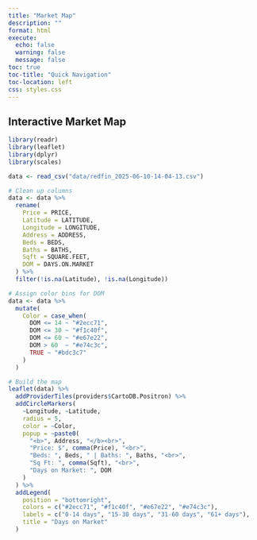 ```yaml
---
title: "Market Map"
description: ""
format: html
execute: 
  echo: false
  warning: false
  message: false
toc: true
toc-title: "Quick Navigation"
toc-location: left
css: styles.css
---
```


## Interactive Market Map

```r
library(readr)
library(leaflet)
library(dplyr)
library(scales)

data <- read_csv("data/redfin_2025-06-10-14-04-13.csv")

# Clean up columns
data <- data %>%
  rename(
    Price = PRICE,
    Latitude = LATITUDE,
    Longitude = LONGITUDE,
    Address = ADDRESS,
    Beds = BEDS,
    Baths = BATHS,
    Sqft = SQUARE.FEET,
    DOM = DAYS.ON.MARKET
  ) %>%
  filter(!is.na(Latitude), !is.na(Longitude))

# Assign color bins for DOM
data <- data %>%
  mutate(
    Color = case_when(
      DOM <= 14 ~ "#2ecc71",
      DOM <= 30 ~ "#f1c40f",
      DOM <= 60 ~ "#e67e22",
      DOM > 60  ~ "#e74c3c",
      TRUE ~ "#bdc3c7"
    )
  )

# Build the map
leaflet(data) %>%
  addProviderTiles(providers$CartoDB.Positron) %>%
  addCircleMarkers(
    ~Longitude, ~Latitude,
    radius = 5,
    color = ~Color,
    popup = ~paste0(
      "<b>", Address, "</b><br>",
      "Price: $", comma(Price), "<br>",
      "Beds: ", Beds, " | Baths: ", Baths, "<br>",
      "Sq Ft: ", comma(Sqft), "<br>",
      "Days on Market: ", DOM
    )
  ) %>%
  addLegend(
    position = "bottomright",
    colors = c("#2ecc71", "#f1c40f", "#e67e22", "#e74c3c"),
    labels = c("0-14 days", "15-30 days", "31-60 days", "61+ days"),
    title = "Days on Market"
  )
```
